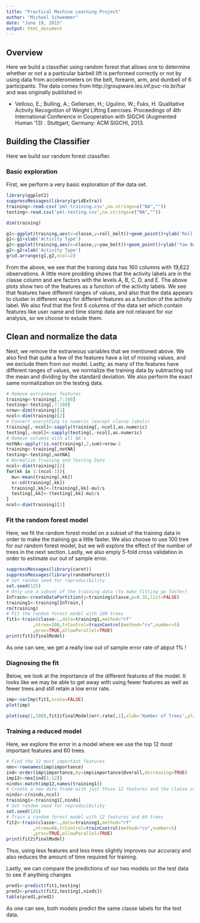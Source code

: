 ```yaml
---
title: "Practical Machine Learning Project"
author: "Michael Schwemmer"
date: "June 19, 2015"
output: html_document
---
```


## Overview 
Here we build a classifier using random forest that allows one to determine whether or not a a particular barbell lift is performed correctly or not by using data from accelerometers on the belt, forearm, arm, and dumbell of 6 participants. The data comes from http://groupware.les.inf.puc-rio.br/har and was originally published in

* Velloso, E.; Bulling, A.; Gellersen, H.; Ugulino, W.; Fuks, H. Qualitative Activity Recognition of Weight Lifting Exercises. Proceedings of 4th International Conference in Cooperation with SIGCHI (Augmented Human '13) . Stuttgart, Germany: ACM SIGCHI, 2013.


## Building the Classifier

Here we build our random forest classifier.

### Basic exploration

First, we perform a very basic exploration of the data set.

```r
library(ggplot2)
suppressMessages(library(gridExtra))
training<-read.csv('pml-training.csv',na.strings=c("NA",""))
testing<-read.csv('pml-testing.csv',na.strings=c("NA",""))

dim(training)

g1<-ggplot(training,aes(x=classe,y=roll_belt))+geom_point()+ylab('Roll Belt')
g1<-g1+xlab('Activity Type')
g2<-ggplot(training,aes(x=classe,y=yaw_belt))+geom_point()+ylab('Yaw Belt')
g2<-g2+xlab('Activity Type')
grid.arrange(g1,g2,ncol=2)

```

From the above, we see that the training data has 160 columns with 19,622 observations. A little more prodding shows that the activity labels are in the classe column and are factors with the levels A, B, C, D, and E.  The above plots show two of the features as a function of the activity labels.  We see that features have different ranges of values, and also that the data appears to cluster in different ways for different features as a function of the activity label.  We also find that the first 6 columns of the data set which contain features like user name and time stamp data are not relavant for our analysis, so we choose to exlude them. 

## Clean and normalize the data
Next, we remove the extraneous variables that we mentioned above. We also find that quite a few of the features have a lot of missing values, and we exclude them from our model.  Lastly, as many of the features have different ranges of values, we normalize the training data by subtracting out the mean and dividing by the standard deviation.  We also perform the exact same normalization on the testing data.

```r
# Remove extraneous features
training<-training[,7:160]
testing<-testing[,7:160]
nrow<-dim(training)[1]
ncol<-dim(training)[2]
# Convert everything to numeric (except classe labels)
training[,-ncol]<-sapply(training[,-ncol],as.numeric)
testing[,-ncol]<-sapply(testing[,-ncol],as.numeric)
# Remove columns with all NA's
notNA<-apply(!is.na(training),2,sum)>nrow-1
training<-training[,notNA]
testing<-testing[,notNA]
# Normalize Training and Testing Data
ncol<-dim(training)[2]
for(kk in 1:(ncol-1)){
  mu<-mean(training[,kk])
  s<-sd(training[,kk])
  training[,kk]<-(training[,kk]-mu)/s
  testing[,kk]<-(testing[,kk]-mu)/s
}
ncol<-dim(training)[2]
```


### Fit the random forest model

Here, we fit the random forest model on a subset of the training data in order to make the training go a little faster.  We also choose to use 100 tree for our random forest model, but we will explore the effect of the number of trees in the next section. Lastly, we also emply 5-fold cross validation in order to estimate our out of sample error. 

```r
suppressMessages(library(caret))
suppressMessages(library(randomForest))
# Set random seed for reproducibility
set.seed(125)
# Only use a subset of the training data (to make fitting go faster)
InTrain<-createDataPartition(y=training$classe,p=0.35,list=FALSE)
training1<-training[InTrain,]
rm(training)
# Fit the random forest model with 100 trees
fit1<-train(classe~.,data=training1,method="rf"
          ,ntree=100,trControl=trainControl(method="cv",number=5)
          ,prox=TRUE,allowParallel=TRUE)
print(fit1$finalModel)
```

As one can see, we get a really low out of sample error rate of abput 1% !

### Diagnosing the fit

Below, we look at the importance of the different features of the model.  It looks like we may be able to get away with using fewer features as well as fewer trees and still retain a low error rate. 

```r
imp<-varImp(fit1,scale=FALSE)
plot(imp)
```

```r
plot(seq(1,100),fit1$finalModel$err.rate[,1],xlab='Number of Trees',ylab='Out of Bag Error')
```

### Training a reduced model

Here, we explore the error in a model where we use the top 12 most important features and 60 trees.

```r
# Find the 12 most important features
nms<-rownames(imp$importance)
ind<-order(imp$importance,by=imp$importance$Overall,decreasing=TRUE)
imp12<-nms[ind[1:12]]
ninds<-match(imp12,names(training1))
# Create a new data frame with just those 12 features and the classe column
ninds<-c(ninds,ncol)
training1<-training1[,ninds]
# Set random seed for reproducibility
set.seed(125)
# Train a random forest model with 12 features and 60 trees
fit2<-train(classe~.,data=training1,method="rf"
          ,ntree=60,trControl=trainControl(method="cv",number=5)
          ,prox=TRUE,allowParallel=TRUE)
print(fit2$finalModel)
```

Thus, using less features and less trees slightly improves our accuracy and also reduces the amount of time required for training.

Lastly, we can compare the predictions of our two models on the test data to see if anything changes

```r
pred1<-predict(fit1,testing)
pred2<-predict(fit2,testing[,ninds])
table(pred1,pred2)
```

As one can see, both models predict the same classe labels for the test data.
